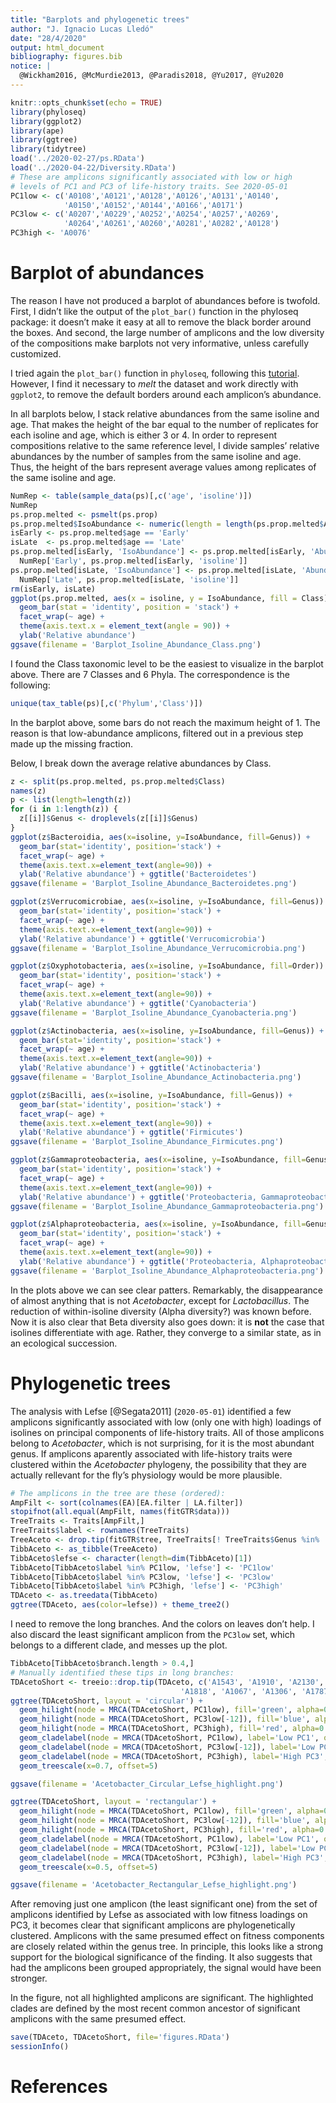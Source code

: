 ```yaml
---
title: "Barplots and phylogenetic trees"
author: "J. Ignacio Lucas Lledó"
date: "28/4/2020"
output: html_document
bibliography: figures.bib
notice: |
  @Wickham2016, @McMurdie2013, @Paradis2018, @Yu2017, @Yu2020
---
```


```r
knitr::opts_chunk$set(echo = TRUE)
library(phyloseq)
library(ggplot2)
library(ape)
library(ggtree)
library(tidytree)
load('../2020-02-27/ps.RData')
load('../2020-04-22/Diversity.RData')
# These are amplicons significantly associated with low or high
# levels of PC1 and PC3 of life-history traits. See 2020-05-01
PC1low <- c('A0108','A0121','A0128','A0126','A0131','A0140',
            'A0150','A0152','A0144','A0166','A0171')
PC3low <- c('A0207','A0229','A0252','A0254','A0257','A0269',
            'A0264','A0261','A0260','A0281','A0282','A0128')
PC3high <- 'A0076'
```

# Barplot of abundances

The reason I have not produced a barplot of abundances before is twofold.
First, I didn't like the output of the `plot_bar()` function in the phyloseq
package: it doesn't make it easy at all to remove the black border around the
boxes. And second, the large number of amplicons and the low diversity of the
compositions make barplots not very informative, unless carefully customized.

I tried again the `plot_bar()` function in `phyloseq`, following this
[tutorial](https://joey711.github.io/phyloseq/plot_bar-examples.html). However,
I find it necessary to *melt* the dataset and work directly with `ggplot2`,
to remove the default borders around each amplicon's abundance.

In all barplots below, I stack relative abundances from the same isoline and age.
That makes the height of the bar equal to the number of replicates for each
isoline and age, which is either 3 or 4. In order to represent compositions
relative to the same reference level, I divide samples' relative abundances
by the number of samples from the same isoline and age. Thus, the height of
the bars represent average values among replicates of the same isoline and
age.

```r
NumRep <- table(sample_data(ps)[,c('age', 'isoline')])
NumRep
ps.prop.melted <- psmelt(ps.prop)
ps.prop.melted$IsoAbundance <- numeric(length = length(ps.prop.melted$Abundance))
isEarly <- ps.prop.melted$age == 'Early'
isLate  <- ps.prop.melted$age == 'Late'
ps.prop.melted[isEarly, 'IsoAbundance'] <- ps.prop.melted[isEarly, 'Abundance'] /
  NumRep['Early', ps.prop.melted[isEarly, 'isoline']]
ps.prop.melted[isLate, 'IsoAbundance'] <- ps.prop.melted[isLate, 'Abundance'] /
  NumRep['Late', ps.prop.melted[isLate, 'isoline']]
rm(isEarly, isLate)
ggplot(ps.prop.melted, aes(x = isoline, y = IsoAbundance, fill = Class)) +
  geom_bar(stat = 'identity', position = 'stack') +
  facet_wrap(~ age) +
  theme(axis.text.x = element_text(angle = 90)) +
  ylab('Relative abundance')
ggsave(filename = 'Barplot_Isoline_Abundance_Class.png')
```

I found the Class taxonomic level to be the easiest to visualize in the barplot
above. There are 7 Classes and 6 Phyla. The correspondence is the following:

```r
unique(tax_table(ps)[,c('Phylum','Class')])
```

In the barplot above, some bars do not reach the maximum height of 1. The reason is
that low-abundance amplicons, filtered out in a previous step made up the missing
fraction.

Below, I break down the average relative abundances by Class.

```r
z <- split(ps.prop.melted, ps.prop.melted$Class)
names(z)
p <- list(length=length(z))
for (i in 1:length(z)) {
  z[[i]]$Genus <- droplevels(z[[i]]$Genus)
}
ggplot(z$Bacteroidia, aes(x=isoline, y=IsoAbundance, fill=Genus)) +
  geom_bar(stat='identity', position='stack') +
  facet_wrap(~ age) +
  theme(axis.text.x=element_text(angle=90)) +
  ylab('Relative abundance') + ggtitle('Bacteroidetes')
ggsave(filename = 'Barplot_Isoline_Abundance_Bacteroidetes.png')

ggplot(z$Verrucomicrobiae, aes(x=isoline, y=IsoAbundance, fill=Genus)) +
  geom_bar(stat='identity', position='stack') +
  facet_wrap(~ age) +
  theme(axis.text.x=element_text(angle=90)) +
  ylab('Relative abundance') + ggtitle('Verrucomicrobia')
ggsave(filename = 'Barplot_Isoline_Abundance_Verrucomicrobia.png')

ggplot(z$Oxyphotobacteria, aes(x=isoline, y=IsoAbundance, fill=Order)) +
  geom_bar(stat='identity', position='stack') +
  facet_wrap(~ age) +
  theme(axis.text.x=element_text(angle=90)) +
  ylab('Relative abundance') + ggtitle('Cyanobacteria')
ggsave(filename = 'Barplot_Isoline_Abundance_Cyanobacteria.png')

ggplot(z$Actinobacteria, aes(x=isoline, y=IsoAbundance, fill=Genus)) +
  geom_bar(stat='identity', position='stack') +
  facet_wrap(~ age) +
  theme(axis.text.x=element_text(angle=90)) +
  ylab('Relative abundance') + ggtitle('Actinobacteria')
ggsave(filename = 'Barplot_Isoline_Abundance_Actinobacteria.png')

ggplot(z$Bacilli, aes(x=isoline, y=IsoAbundance, fill=Genus)) +
  geom_bar(stat='identity', position='stack') +
  facet_wrap(~ age) +
  theme(axis.text.x=element_text(angle=90)) +
  ylab('Relative abundance') + ggtitle('Firmicutes')
ggsave(filename = 'Barplot_Isoline_Abundance_Firmicutes.png')

ggplot(z$Gammaproteobacteria, aes(x=isoline, y=IsoAbundance, fill=Genus)) +
  geom_bar(stat='identity', position='stack') +
  facet_wrap(~ age) +
  theme(axis.text.x=element_text(angle=90)) +
  ylab('Relative abundance') + ggtitle('Proteobacteria, Gammaproteobacteria')
ggsave(filename = 'Barplot_Isoline_Abundance_Gammaproteobacteria.png')

ggplot(z$Alphaproteobacteria, aes(x=isoline, y=IsoAbundance, fill=Genus)) +
  geom_bar(stat='identity', position='stack') +
  facet_wrap(~ age) +
  theme(axis.text.x=element_text(angle=90)) +
  ylab('Relative abundance') + ggtitle('Proteobacteria, Alphaproteobacteria')
ggsave(filename = 'Barplot_Isoline_Abundance_Alphaproteobacteria.png')
```

In the plots above we can see clear patters. Remarkably, the disappearance
of almost anything that is not *Acetobacter*, except for *Lactobacillus*.
The reduction of within-isoline diversity (Alpha diversity?) was known
before. Now it is also clear that Beta diversity also goes down: it is **not**
the case that isolines differentiate with age. Rather, they converge to
a similar state, as in an ecological succession.

# Phylogenetic trees

The analysis with Lefse [@Segata2011] (`2020-05-01`) identified a few amplicons
significantly associated with low (only one with high) loadings
of isolines on principal components of life-history traits. All of
those amplicons belong to *Acetobacter*, which is not surprising, for
it is the most abundant genus. If amplicons aparently associated with
life-history traits were clustered within the *Acetobacter* phylogeny,
the possibility that they are actually rellevant for the fly's physiology
would be more plausible.


```r
# The amplicons in the tree are these (ordered):
AmpFilt <- sort(colnames(EA)[EA.filter | LA.filter])
stopifnot(all.equal(AmpFilt, names(fitGTR$data)))
TreeTraits <- Traits[AmpFilt,]
TreeTraits$label <- rownames(TreeTraits)
TreeAceto <- drop.tip(fitGTR$tree, TreeTraits[! TreeTraits$Genus %in% 'Acetobacter', 'label'])
TibbAceto <- as_tibble(TreeAceto)
TibbAceto$lefse <- character(length=dim(TibbAceto)[1])
TibbAceto[TibbAceto$label %in% PC1low, 'lefse'] <- 'PC1low'
TibbAceto[TibbAceto$label %in% PC3low, 'lefse'] <- 'PC3low'
TibbAceto[TibbAceto$label %in% PC3high, 'lefse'] <- 'PC3high'
TDAceto <- as.treedata(TibbAceto)
ggtree(TDAceto, aes(color=lefse)) + theme_tree2()
```

I need to remove the long branches. And the colors on leaves don't help.
I also discard the least significant amplicon
from the `PC3low` set, which belongs to a different clade, and messes up the plot.

```r
TibbAceto[TibbAceto$branch.length > 0.4,]
# Manually identified these tips in long branches:
TDAcetoShort <- treeio::drop.tip(TDAceto, c('A1543', 'A1910', 'A2130', 'A2172',
                                      'A1818', 'A1067', 'A1306', 'A1787', 'A1962'))
ggtree(TDAcetoShort, layout = 'circular') +
  geom_hilight(node = MRCA(TDAcetoShort, PC1low), fill='green', alpha=0.5) +
  geom_hilight(node = MRCA(TDAcetoShort, PC3low[-12]), fill='blue', alpha=0.5) +
  geom_hilight(node = MRCA(TDAcetoShort, PC3high), fill='red', alpha=0.5) +
  geom_cladelabel(node = MRCA(TDAcetoShort, PC1low), label='Low PC1', offset.text=0.15) +
  geom_cladelabel(node = MRCA(TDAcetoShort, PC3low[-12]), label='Low PC3', offset.text=0.05) +
  geom_cladelabel(node = MRCA(TDAcetoShort, PC3high), label='High PC3', offset.text=0.1) +
  geom_treescale(x=0.7, offset=5)

ggsave(filename = 'Acetobacter_Circular_Lefse_highlight.png')

ggtree(TDAcetoShort, layout = 'rectangular') +
  geom_hilight(node = MRCA(TDAcetoShort, PC1low), fill='green', alpha=0.5) +
  geom_hilight(node = MRCA(TDAcetoShort, PC3low[-12]), fill='blue', alpha=0.5) +
  geom_hilight(node = MRCA(TDAcetoShort, PC3high), fill='red', alpha=0.5) +
  geom_cladelabel(node = MRCA(TDAcetoShort, PC1low), label='Low PC1', offset.text=0.05) +
  geom_cladelabel(node = MRCA(TDAcetoShort, PC3low[-12]), label='Low PC3', offset.text=0.05) +
  geom_cladelabel(node = MRCA(TDAcetoShort, PC3high), label='High PC3', offset.text=0.1) +
  geom_treescale(x=0.5, offset=5)

ggsave(filename = 'Acetobacter_Rectangular_Lefse_highlight.png')
```

After removing just one amplicon (the least significant one) from the set of
amplicons identified by Lefse as associated with low fitness loadings on PC3,
it becomes clear that significant amplicons are phylogenetically clustered.
Amplicons with the same presumed effect on fitness components are closely related
within the genus tree. In principle, this looks like a strong support for the
biological significance of the finding. It also suggests that had the amplicons
been grouped appropriately, the signal would have been stronger.

In the figure, not all highlighted amplicons are significant. The highlighted
clades are defined by the most recent common ancestor of significant amplicons
with the same presumed effect.

```r
save(TDAceto, TDAcetoShort, file='figures.RData')
sessionInfo()
```

# References
